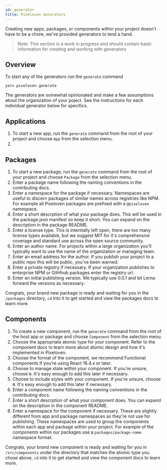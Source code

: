 ```yaml
---
id: generator
title: Pixeloven Generators
---
```


Creating new apps, packages, or components within your project doesn't have to be a chore, we've provided generators to lend a hand.

> Note: This section is a work in progress and should contain basic information for creating and working with generators

## Overview

To start any of the generators run the `generate` command

```
yarn pixeloven generate
```

The generators are somewhat opinionated and make a few assumptions about the organization of your poject. See the instructions for each individual generator below for specifics.

## Applications

1. To start a new app, run the `generate` command from the root of your project and choose `App` from the selection menu.
1.

## Packages

1. To start a new package, run the `generate` command from the root of your project and choose `Package` from the selection menu.
1. Enter a package name following the naming conventions in the contributing docs.
1. Enter a namespace for the package if necessary. Namespaces are useful to discern packages of similar names across registries like NPM. For example all Pixeloven packages are prefixed with a `@pixeloven` namespace.
1. Enter a short descrption of what your package does. This will be used in the package.json manifest so keep it short. You can expand on the description in the package README.
1. Enter a license type. This is intentially left open, there are too many license types available, but we suggest MIT for it's comprehensive coverage and standard use across the open source community.
1. Enter an author name. For projects within a large organization you'll typically want to use the name of the organization or managing team.
1. Enter an email address for the author. If you publish your project to a public repo this will be public, you've been warned.
1. Enter a private registry if necessary. If your organization publishes to enterprise NPM or GitHhub packages enter the registry url.
1. Enter an initial publishing version. We typically use 0.0.1 and let Lerna forward the versions as necessary.

Congrats, your brand new package is ready and waiting for you in the `/packages` directory, `cd` into it to get started and view the packages docs to learn more.

## Components

1. To create a new component, run the `generate` command from the root of the host app or package and choose `Component` from the selection menu.
1. Choose the appropriate atomic type for your component. Refer to the component docs to learn more about atomic design and how it's implemented in Pixeloven.
1. Choose the format of the component, we recommend Functional components if you're using React 16.4.x or later.
1. Choose to manage state within your component. If you're unsure, choose `N`. It's easy enough to add this later if necessary.
1. Choose to include styles with your component. If you're unsure, choose `N`. It's easy enough to add this later if necessary.
1. Enter a component name following the naming conventions in the contributing docs.
1. Enter a short descrption of what your component does. You can expand on the description in the component README.
1. Enter a namespace for the component if necessary. These are slightly different from app and package namespaces as they're not use for publishing. These namespaces are used to group the components within each app and package within your project. For example of the components within our packages use a `packages/package-name` namespace format.

Congrats, your brand new component is ready and waiting for you in `/src/components` under the directory that matches the atomic type you chose above, `cd` into it to get started and view the component docs to learn more.
